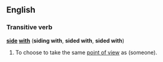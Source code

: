 ==English==
===Transitive verb===
'''[[side]] [[with]]''' ('''siding with''', '''sided with''', '''sided with''')

#To choose to take the same [[point of view]] as (someone).